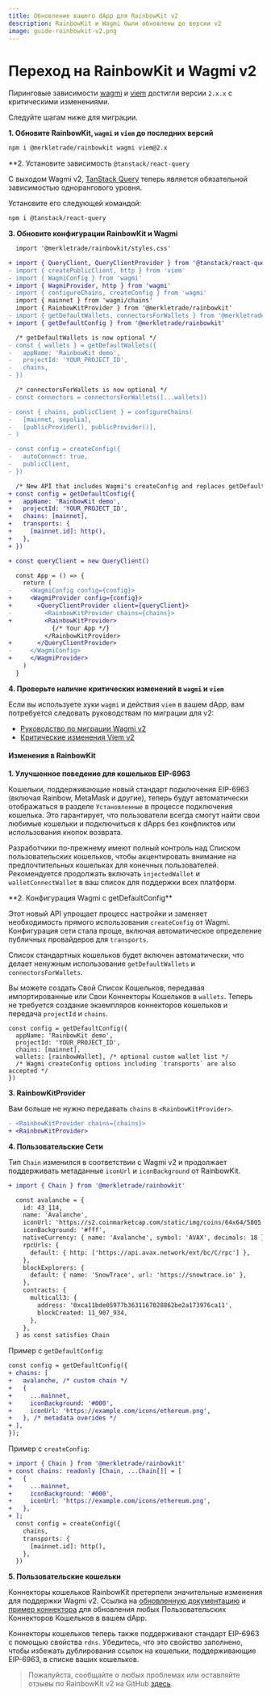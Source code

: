 ```yaml
---
title: Обновление вашего dApp для RainbowKit v2
description: RainbowKit и Wagmi были обновлены до версии v2
image: guide-rainbowkit-v2.png
---
```


# Переход на RainbowKit и Wagmi v2

Пиринговые зависимости [wagmi](https://wagmi.sh) и [viem](https://viem.sh) достигли версии `2.x.x` с критическими изменениями.

Следуйте шагам ниже для миграции.

**1. Обновите RainbowKit, `wagmi` и `viem` до последних версий**

```bash
npm i @merkletrade/rainbowkit wagmi viem@2.x
```

\*\*2. Установите зависимость `@tanstack/react-query`

С выходом Wagmi v2, [TanStack Query](https://tanstack.com/query/v5/docs/react/overview) теперь является обязательной зависимостью однорангового уровня.

Установите его следующей командой:

```bash
npm i @tanstack/react-query
```

**3. Обновите конфигурации RainbowKit и Wagmi**

```diff
  import '@merkletrade/rainbowkit/styles.css'

+ import { QueryClient, QueryClientProvider } from '@tanstack/react-query'
- import { createPublicClient, http } from 'viem'
- import { WagmiConfig } from 'wagmi'
+ import { WagmiProvider, http } from 'wagmi'
- import { configureChains, createConfig } from 'wagmi'
  import { mainnet } from 'wagmi/chains'
  import { RainbowKitProvider } from '@merkletrade/rainbowkit'
- import { getDefaultWallets, connectorsForWallets } from '@merkletrade/rainbowkit'
+ import { getDefaultConfig } from '@merkletrade/rainbowkit'

  /* getDefaultWallets is now optional */
- const { wallets } = getDefaultWallets({
-   appName: 'RainbowKit demo',
-   projectId: 'YOUR_PROJECT_ID',
-   chains,
- })

  /* connectorsForWallets is now optional */
- const connectors = connectorsForWallets([...wallets])

- const { chains, publicClient } = configureChains( 
-   [mainnet, sepolia], 
-   [publicProvider(), publicProvider()],
- )

- const config = createConfig({
-   autoConnect: true,
-   publicClient,
- })

  /* New API that includes Wagmi's createConfig and replaces getDefaultWallets and connectorsForWallets */
+ const config = getDefaultConfig({
+   appName: 'RainbowKit demo',
+   projectId: 'YOUR_PROJECT_ID',
+   chains: [mainnet],
+   transports: {
+     [mainnet.id]: http(),
+   },
+ })

+ const queryClient = new QueryClient()

  const App = () => {
    return (
-     <WagmiConfig config={config}>
+     <WagmiProvider config={config}>
+       <QueryClientProvider client={queryClient}>
-         <RainbowKitProvider chains={chains}>
+         <RainbowKitProvider>
            {/* Your App */}
          </RainbowKitProvider>
+       </QueryClientProvider>
-     </WagmiConfig>
+     </WagmiProvider>
    )
  }
```

**4. Проверьте наличие критических изменений в `wagmi` и `viem`**

Если вы используете хуки `wagmi` и действия `viem` в вашем dApp, вам потребуется следовать руководствам по миграции для v2:

- [Руководство по миграции Wagmi v2](https://wagmi.sh/react/guides/migrate-from-v1-to-v2)
- [Критические изменения Viem v2](https://viem.sh/docs/migration-guide.html#_2-x-x-breaking-changes)

#### Изменения в RainbowKit

**1. Улучшенное поведение для кошельков EIP-6963**

Кошельки, поддерживающие новый стандарт подключения EIP-6963 (включая Rainbow, MetaMask и другие), теперь будут автоматически отображаться в разделе `Установленные` в процессе подключения кошелька. Это гарантирует, что пользователи всегда смогут найти свои любимые кошельки и подключиться к dApps без конфликтов или использования кнопок возврата.

Разработчики по-прежнему имеют полный контроль над Списком пользовательских кошельков, чтобы акцентировать внимание на предпочтительных кошельках для конечных пользователей. Рекомендуется продолжать включать `injectedWallet` и `walletConnectWallet` в ваш список для поддержки всех платформ.

\*\*2. Конфигурация Wagmi с getDefaultConfig\*\*

Этот новый API упрощает процесс настройки и заменяет необходимость прямого использования `createConfig` от Wagmi. Конфигурация сети стала проще, включая автоматическое определение публичных провайдеров для `transports`.

Список стандартных кошельков будет включен автоматически, что делает ненужным использование `getDefaultWallets` и `connectorsForWallets`.

Вы можете создать Свой Список Кошельков, передавая импортированные или Свои Коннекторы Кошельков в `wallets`. Теперь не требуется создание экземпляров коннекторов кошельков и передача `projectId` и `chains`.

```
const config = getDefaultConfig({
  appName: 'RainbowKit demo',
  projectId: 'YOUR_PROJECT_ID',
  chains: [mainnet],
  wallets: [rainbowWallet], /* optional custom wallet list */
  /* Wagmi createConfig options including `transports` are also accepted */
})
```

**3. RainbowKitProvider**

Вам больше не нужно передавать `chains` в `<RainbowKitProvider>`.

```diff
- <RainbowKitProvider chains={chains}>
+ <RainbowKitProvider>
```

**4. Пользовательские Сети**

Тип `Chain` изменился в соответствии с Wagmi v2 и продолжает поддерживать метаданные `iconUrl` и `iconBackground` от RainbowKit.

```diff
+ import { Chain } from '@merkletrade/rainbowkit'

  const avalanche = {
    id: 43_114,
    name: 'Avalanche',
    iconUrl: 'https://s2.coinmarketcap.com/static/img/coins/64x64/5805.png',
    iconBackground: '#fff',
    nativeCurrency: { name: 'Avalanche', symbol: 'AVAX', decimals: 18 },
    rpcUrls: {
      default: { http: ['https://api.avax.network/ext/bc/C/rpc'] },
    },
    blockExplorers: {
      default: { name: 'SnowTrace', url: 'https://snowtrace.io' },
    },
    contracts: {
      multicall3: {
        address: '0xca11bde05977b3631167028862be2a173976ca11',
        blockCreated: 11_907_934,
      },
    },
  } as const satisfies Chain
```

Пример с `getDefaultConfig`:

```diff
const config = getDefaultConfig({
+ chains: [
+   avalanche, /* custom chain */
+   {
+     ...mainnet,
+     iconBackground: '#000',
+     iconUrl: 'https://example.com/icons/ethereum.png',
+   }, /* metadata overides */
+ ],
});
```

Пример с `createConfig`:

```diff
+ import { Chain } from '@merkletrade/rainbowkit'
+ const chains: readonly [Chain, ...Chain[]] = [
+   {
+     ...mainnet,
+     iconBackground: '#000',
+     iconUrl: 'https://example.com/icons/ethereum.png',
+   },
+ ];
  const config = createConfig({
    chains,
    transports: {
      [mainnet.id]: http(),
    },
  })
```

**5. Пользовательские кошельки**

Коннекторы кошельков RainbowKit претерпели значительные изменения для поддержки Wagmi v2. Ссылка на [обновленную документацию](https://www.rainbowkit.com/docs/custom-wallets) и [пример коннектора](packages/rainbowkit/src/wallets/walletConnectors/rainbowWallet/rainbowWallet.ts) для обновления любых Пользовательских Коннекторов Кошельков в вашем dApp.

Коннекторы кошельков теперь также поддерживают стандарт EIP-6963 с помощью свойства `rdns`. Убедитесь, что это свойство заполнено, чтобы избежать дублирования ссылок на кошельки, поддерживающие EIP-6963, в списке ваших кошельков.

> Пожалуйста, сообщайте о любых проблемах или оставляйте отзывы по RainbowKit v2 на GitHub [здесь](https://github.com/merkletrade/rainbowkit/issues/new/choose).
